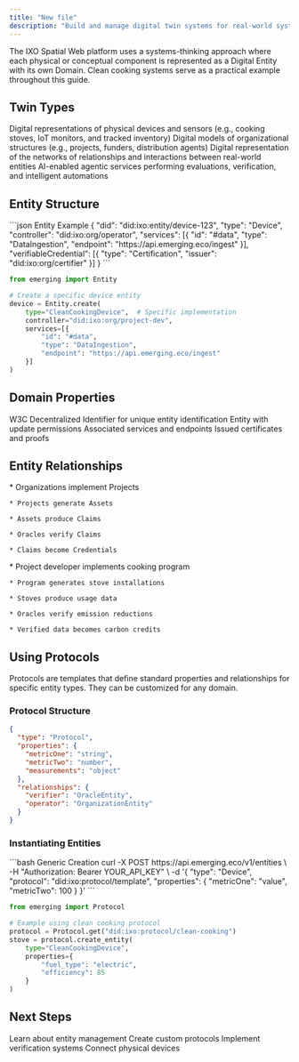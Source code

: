 ```yaml
---
title: "New file"
description: "Build and manage digital twin systems for real-world systems and processes"
---
```


<Note>
  The IXO Spatial Web platform uses a systems-thinking approach where each physical or conceptual component is represented as a Digital Entity with its own Domain. Clean cooking systems serve as a practical example throughout this guide.
</Note>

## Twin Types

<CardGroup>
  <Card title="Physical Twins" icon="microchip">
    Digital representations of physical devices and sensors (e.g., cooking stoves, IoT monitors, and tracked inventory)
  </Card>

  <Card title="Cognitive Twins" icon="brain">
    Digital models of organizational structures (e.g., projects, funders, distribution agents)
  </Card>

  <Card title="Twin Systems" icon="diagram-project">
    Digital representation of the networks of relationships and interactions between real-world entities
  </Card>

  <Card title="Oracle Twins" icon="robot">
    AI-enabled agentic services performing evaluations, verification, and intelligent automations
  </Card>
</CardGroup>

## Entity Structure

<CodeGroup>
  ```json Entity Example
  {
    "did": "did:ixo:entity/device-123",
    "type": "Device",
    "controller": "did:ixo:org/operator",
    "services": [{
      "id": "#data",
      "type": "DataIngestion",
      "endpoint": "https://api.emerging.eco/ingest"
    }],
    "verifiableCredential": [{
      "type": "Certification",
      "issuer": "did:ixo:org/certifier"
    }]
  }
  ```

  ```python Example: Clean Cooking Device
  from emerging import Entity

  # Create a specific device entity
  device = Entity.create(
      type="CleanCookingDevice",  # Specific implementation
      controller="did:ixo:org/project-dev",
      services=[{
          "id": "#data",
          "type": "DataIngestion",
          "endpoint": "https://api.emerging.eco/ingest"
      }]
  )
  ```
</CodeGroup>

## Domain Properties

<ResponseField name="did" type="string" required>
  W3C Decentralized Identifier for unique entity identification
</ResponseField>

<ResponseField name="controller" type="string" required>
  Entity with update permissions
</ResponseField>

<ResponseField name="services" type="array">
  Associated services and endpoints
</ResponseField>

<ResponseField name="verifiableCredential" type="array">
  Issued certificates and proofs
</ResponseField>

## Entity Relationships

<AccordionGroup>
  <Accordion title="Generic Implementation">
    * Organizations implement Projects

    * Projects generate Assets

    * Assets produce Claims

    * Oracles verify Claims

    * Claims become Credentials
  </Accordion>

  <Accordion title="Example: Clean Cooking">
    * Project developer implements cooking program

    * Program generates stove installations

    * Stoves produce usage data

    * Oracles verify emission reductions

    * Verified data becomes carbon credits
  </Accordion>
</AccordionGroup>

## Using Protocols

<Note>
  Protocols are templates that define standard properties and relationships for specific entity types. They can be customized for any domain.
</Note>

### Protocol Structure

```json
{
  "type": "Protocol",
  "properties": {
    "metricOne": "string",
    "metricTwo": "number",
    "measurements": "object"
  },
  "relationships": {
    "verifier": "OracleEntity",
    "operator": "OrganizationEntity"
  }
}
```

### Instantiating Entities

<CodeGroup>
  ```bash Generic Creation
  curl -X POST https://api.emerging.eco/v1/entities \
    -H "Authorization: Bearer YOUR_API_KEY" \
    -d '{
      "type": "Device",
      "protocol": "did:ixo:protocol/template",
      "properties": {
        "metricOne": "value",
        "metricTwo": 100
      }
    }'
  ```

  ```python Clean Cooking Example
  from emerging import Protocol

  # Example using clean cooking protocol
  protocol = Protocol.get("did:ixo:protocol/clean-cooking")
  stove = protocol.create_entity(
      type="CleanCookingDevice",
      properties={
          "fuel_type": "electric",
          "efficiency": 85
      }
  )
  ```
</CodeGroup>

## Next Steps

<CardGroup>
  <Card title="Entity Guide" icon="cube">
    Learn about entity management
  </Card>

  <Card title="Protocol Guide" icon="file-code">
    Create custom protocols
  </Card>

  <Card title="Oracle Guide" icon="robot">
    Implement verification systems
  </Card>

  <Card title="Integration Guide" icon="plug">
    Connect physical devices
  </Card>
</CardGroup>